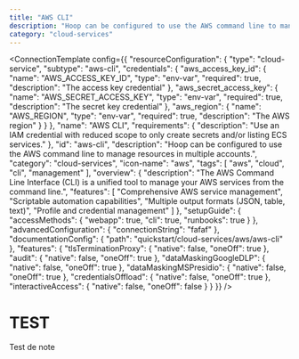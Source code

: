 ```yaml
---
title: "AWS CLI"
description: "Hoop can be configured to use the AWS command line to manage resources in multiple accounts."
category: "cloud-services"
---
```



<ConnectionTemplate config={{
  "resourceConfiguration": {
    "type": "cloud-service",
    "subtype": "aws-cli",
    "credentials": {
      "aws_access_key_id": {
        "name": "AWS_ACCESS_KEY_ID",
        "type": "env-var",
        "required": true,
        "description": "The access key credential"
      },
      "aws_secret_access_key": {
        "name": "AWS_SECRET_ACCESS_KEY",
        "type": "env-var",
        "required": true,
        "description": "The secret key credential"
      },
      "aws_region": {
        "name": "AWS_REGION",
        "type": "env-var",
        "required": true,
        "description": "The AWS region"
      }
    }
  },
  "name": "AWS CLI",
  "requirements": {
    "description": "Use an IAM credential with reduced scope to only create secrets and/or listing ECS services."
  },
  "id": "aws-cli",
  "description": "Hoop can be configured to use the AWS command line to manage resources in multiple accounts.",
  "category": "cloud-services",
  "icon-name": "aws",
  "tags": [
    "aws",
    "cloud",
    "cli",
    "management"
  ],
  "overview": {
    "description": "The AWS Command Line Interface (CLI) is a unified tool to manage your AWS services from the command line.",
    "features": [
      "Comprehensive AWS service management",
      "Scriptable automation capabilities",
      "Multiple output formats (JSON, table, text)",
      "Profile and credential management"
    ]
  },
  "setupGuide": {
    "accessMethods": {
      "webapp": true,
      "cli": true,
      "runbooks": true
    }
  },
  "advancedConfiguration": {
    "connectionString": "fafaf"
  },
  "documentationConfig": {
    "path": "quickstart/cloud-services/aws/aws-cli"
  },
  "features": {
    "tlsTerminationProxy": {
      "native": false,
      "oneOff": true
    },
    "audit": {
      "native": false,
      "oneOff": true
    },
    "dataMaskingGoogleDLP": {
      "native": false,
      "oneOff": true
    },
    "dataMaskingMSPresidio": {
      "native": false,
      "oneOff": true
    },
    "credentialsOffload": {
      "native": false,
      "oneOff": true
    },
    "interactiveAccess": {
      "native": false,
      "oneOff": false
    }
  }
}} />



# TEST

<Note>Test de note</Note>


